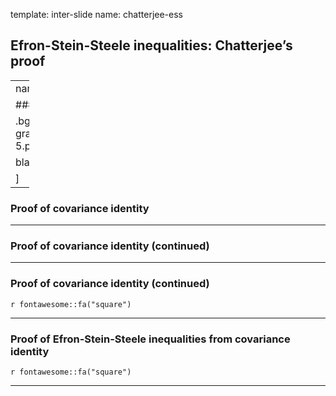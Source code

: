 template: inter-slide
name: chatterjee-ess

## Efron-Stein-Steele inequalities: Chatterjee's proof

---
name: cov-identity


### A covariance identity


.bg-light-gray.b--light-gray.ba.bw1.br3.shadow-5.ph4.mt5[

bla

]

---

### Proof of covariance identity



---

### Proof of covariance identity (continued)


---

### Proof of covariance identity (continued)


`r fontawesome::fa("square")`

---

### Proof of Efron-Stein-Steele inequalities from covariance identity




`r fontawesome::fa("square")`


----

